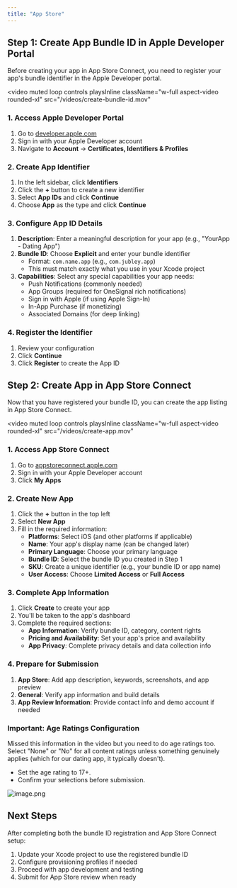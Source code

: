 ```yaml
---
title: "App Store"
---
```


## Step 1: Create App Bundle ID in Apple Developer Portal

Before creating your app in App Store Connect, you need to register your app's bundle identifier in the Apple Developer portal.

<video
  muted
  loop
  controls
  playsInline
  className="w-full aspect-video rounded-xl"
  src="/videos/create-bundle-id.mov"
></video>

### 1. Access Apple Developer Portal

1. Go to [developer.apple.com](https://developer.apple.com)
2. Sign in with your Apple Developer account
3. Navigate to **Account** → **Certificates, Identifiers & Profiles**

### 2. Create App Identifier

1. In the left sidebar, click **Identifiers**
2. Click the **+** button to create a new identifier
3. Select **App IDs** and click **Continue**
4. Choose **App** as the type and click **Continue**

### 3. Configure App ID Details

1. **Description**: Enter a meaningful description for your app (e.g., "YourApp - Dating App")
2. **Bundle ID**: Choose **Explicit** and enter your bundle identifier
   - Format: `com.name.app` (e.g., `com.jubley.app`)
   - This must match exactly what you use in your Xcode project
3. **Capabilities**: Select any special capabilities your app needs:
   - Push Notifications (commonly needed)
   - App Groups (required for OneSignal rich notifications)
   - Sign in with Apple (if using Apple Sign-In)
   - In-App Purchase (if monetizing)
   - Associated Domains (for deep linking)

### 4. Register the Identifier

1. Review your configuration
2. Click **Continue**
3. Click **Register** to create the App ID

## Step 2: Create App in App Store Connect

Now that you have registered your bundle ID, you can create the app listing in App Store Connect.

<video
  muted
  loop
  controls
  playsInline
  className="w-full aspect-video rounded-xl"
  src="/videos/create-app.mov"
></video>

### 1. Access App Store Connect

1. Go to [appstoreconnect.apple.com](https://appstoreconnect.apple.com)
2. Sign in with your Apple Developer account
3. Click **My Apps**

### 2. Create New App

1. Click the **+** button in the top left
2. Select **New App**
3. Fill in the required information:
   - **Platforms**: Select iOS (and other platforms if applicable)
   - **Name**: Your app's display name (can be changed later)
   - **Primary Language**: Choose your primary language
   - **Bundle ID**: Select the bundle ID you created in Step 1
   - **SKU**: Create a unique identifier (e.g., your bundle ID or app name)
   - **User Access**: Choose **Limited Access** or **Full Access**

### 3. Complete App Information

1. Click **Create** to create your app
2. You'll be taken to the app's dashboard
3. Complete the required sections:
   - **App Information**: Verify bundle ID, category, content rights
   - **Pricing and Availability**: Set your app's price and availability
   - **App Privacy**: Complete privacy details and data collection info

### 4. Prepare for Submission

1. **App Store**: Add app description, keywords, screenshots, and app preview
2. **General**: Verify app information and build details
3. **App Review Information**: Provide contact info and demo account if needed

### Important: Age Ratings Configuration

Missed this information in the video but you need to do age ratings too.\
Select "None" or "No" for all content ratings unless something genuinely applies (which for our dating app, it typically doesn't).

- Set the age rating to 17\+.
- Confirm your selections before submission.

![image.png](/images/image.png)

## Next Steps

After completing both the bundle ID registration and App Store Connect setup:

1. Update your Xcode project to use the registered bundle ID
2. Configure provisioning profiles if needed
3. Proceed with app development and testing
4. Submit for App Store review when ready
